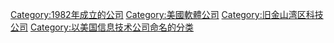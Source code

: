 [[Category:1982年成立的公司|Category:1982年成立的公司]]
[[Category:美國軟體公司|Category:美國軟體公司]]
[[Category:旧金山湾区科技公司|Category:旧金山湾区科技公司]]

[[Category:以美国信息技术公司命名的分类|Category:以美国信息技术公司命名的分类]]